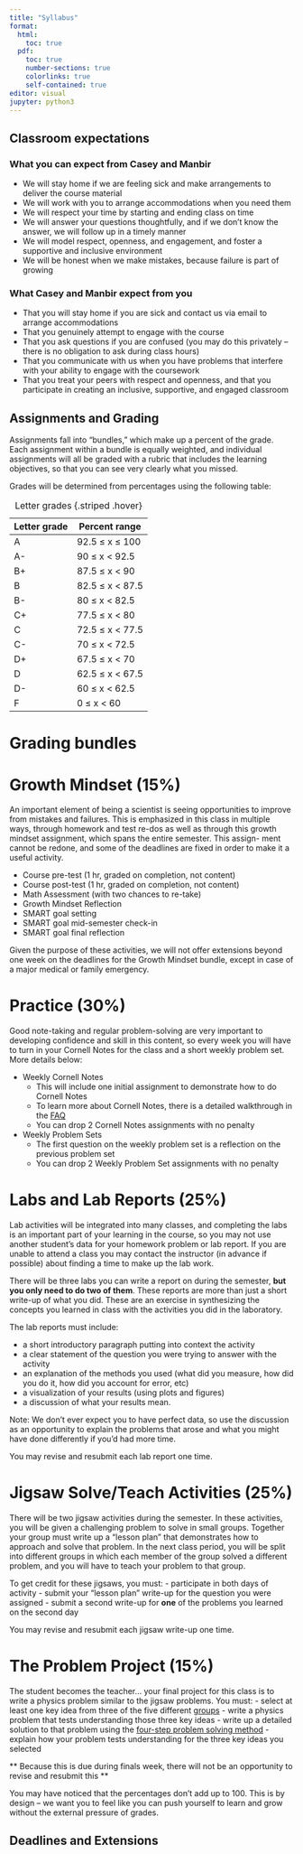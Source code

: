 ```yaml
---
title: "Syllabus"
format: 
  html:
    toc: true
  pdf:
    toc: true
    number-sections: true
    colorlinks: true
    self-contained: true
editor: visual
jupyter: python3
---
```


## Classroom expectations {#classexpectations}

::: panel-tabset
### What you can expect from Casey and Manbir

-   We will stay home if we are feeling sick and make arrangements to deliver the course material
-   We will work with you to arrange accommodations when you need them
-   We will respect your time by starting and ending class on time
-   We will answer your questions thoughtfully, and if we don't know the answer, we will follow up in a timely manner
-   We will model respect, openness, and engagement, and foster a supportive and inclusive environment
-   We will be honest when we make mistakes, because failure is part of growing

### What Casey and Manbir expect from you

-   That you will stay home if you are sick and contact us via email to arrange accommodations
-   That you genuinely attempt to engage with the course
-   That you ask questions if you are confused (you may do this privately -- there is no obligation to ask during class hours)
-   That you communicate with us when you have problems that interfere with your ability to engage with the coursework
-   That you treat your peers with respect and openness, and that you participate in creating an inclusive, supportive, and engaged classroom

:::

## Assignments and Grading {#assignments}

Assignments fall into "bundles," which make up a percent of the grade. Each assignment within a bundle is equally weighted, and individual assignments will all be graded with a rubric that includes the learning objectives, so that you can see very clearly what you missed.

Grades will be determined from percentages using the following table:

| Letter grade | Percent range    |
|--------------|------------------|
| A            | 92.5 ≤ x ≤ 100   |
| A-           | 90 ≤ x \< 92.5   |
| B+           | 87.5 ≤ x \< 90   |
| B            | 82.5 ≤ x \< 87.5 |
| B-           | 80 ≤ x \< 82.5   |
| C+           | 77.5 ≤ x \< 80   |
| C            | 72.5 ≤ x \< 77.5 |
| C-           | 70 ≤ x \< 72.5   |
| D+           | 67.5 ≤ x \< 70   |
| D            | 62.5 ≤ x \< 67.5 |
| D-           | 60 ≤ x \< 62.5   |
| F            | 0 ≤ x \< 60      |

: Letter grades {.striped .hover}

# Grading bundles
::: panel-tabset
# Growth Mindset (15%)

An important element of being a scientist is seeing opportunities to improve from mistakes and failures. This is emphasized in this class in multiple ways, through homework and test re-dos as well as through this growth mindset assignment, which spans the entire semester. This assign- ment cannot be redone, and some of the deadlines are fixed in order to make it a useful activity.

-   Course pre-test (1 hr, graded on completion, not content)
-   Course post-test (1 hr, graded on completion, not content)
-   Math Assessment (with two chances to re-take)
-   Growth Mindset Reflection
-   SMART goal setting
-   SMART goal mid-semester check-in
-   SMART goal final reflection

Given the purpose of these activities, we will not offer extensions beyond one week on the deadlines for the Growth Mindset bundle, except in case of a major medical or family emergency.

# Practice (30%)

Good note-taking and regular problem-solving are very important to developing confidence and skill in this content, so every week you will have to turn in your Cornell Notes for the class and a short weekly problem set. More details below:

-   Weekly Cornell Notes
    -   This will include one initial assignment to demonstrate how to do Cornell Notes
    -   To learn more about Cornell Notes, there is a detailed walkthrough in the [FAQ](#cornellnotes)
    -   You can drop 2 Cornell Notes assignments with no penalty
-   Weekly Problem Sets
    -   The first question on the weekly problem set is a reflection on the previous problem set
    -   You can drop 2 Weekly Problem Set assignments with no penalty

# Labs and Lab Reports (25%)

Lab activities will be integrated into many classes, and completing the labs is an important part of your learning in the course, so you may not use another student's data for your homework problem or lab report. If you are unable to attend a class you may contact the instructor (in advance if possible) about finding a time to make up the lab work.

There will be three labs you can write a report on during the semester, **but you only need to do two of them**. These reports are more than just a short write-up of what you did. These are an exercise in synthesizing the concepts you learned in class with the activities you did in the laboratory. 

The lab reports must include:

-   a short introductory paragraph putting into context the activity
-   a clear statement of the question you were trying to answer with the activity
-   an explanation of the methods you used (what did you measure, how did you do it, how did you account for error, etc)
-   a visualization of your results (using plots and figures)
-   a discussion of what your results mean. 

Note: We don't ever expect you to have perfect data, so use the discussion as an opportunity to explain the problems that arose and what you might have done differently if you'd had more time.

You may revise and resubmit each lab report one time.

# Jigsaw Solve/Teach Activities (25%)

There will be two jigsaw activities during the semester. In these activities, you will be given a challenging problem to solve in small groups. Together your group must write up a "lesson plan" that demonstrates how to approach and solve that problem. In the next class period, you will be split into different groups in which each member of the group solved a different problem, and you will have to teach your problem to that group. 

To get credit for these jigsaws, you must:
-   participate in both days of activity
-   submit your "lesson plan" write-up for the question you were assigned
-   submit a second write-up for **one** of the problems you learned on the second day

You may revise and resubmit each jigsaw write-up one time.

# The Problem Project (15%)

The student becomes the teacher... your final project for this class is to write a physics problem similar to the jigsaw problems. You must:
-   select at least one key idea from three of the five different [groups](#keyideas)
-   write a physics problem that tests understanding those three key ideas
-   write up a detailed solution to that problem using the [four-step problem solving method](#fourstepmethod)
-   explain how your problem tests understanding for the three key ideas you selected

** Because this is due during finals week, there will not be an opportunity to revise and resubmit this **

:::

You may have noticed that the percentages don't add up to 100. This is by design -- we want you to feel like you can push yourself to learn and grow without the external pressure of grades. 

## Deadlines and Extensions {#deadlines}
